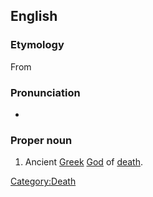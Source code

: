 ==English==
{{wikipedia}}

===Etymology===
From {{etyl|grc}} {{term|θάνατος|lang=grc|tr=Thánatos|sc=polytonic}}

===Pronunciation===
* {{IPA|/ˈθænəˌtos/}}

===Proper noun===
{{en-proper noun}}

# {{Greek mythology}} Ancient [[Greek]] [[God]] of [[death]].

[[Category:Death]]